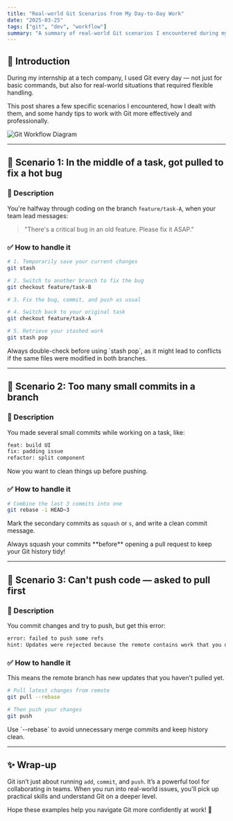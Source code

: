 ```yaml
---
title: "Real-world Git Scenarios from My Day-to-Day Work"
date: "2025-03-25"
tags: ["git", "dev", "workflow"]
summary: "A summary of real-world Git scenarios I encountered during my internship, along with practical solutions and helpful tips for beginners."
---
```



## 🚀 Introduction

During my internship at a tech company, I used Git every day — not just for basic commands, but also for real-world situations that required flexible handling.

This post shares a few specific scenarios I encountered, how I dealt with them, and some handy tips to work with Git more effectively and professionally.

<Image
  src="/en/blog/using-git/image.png"
  alt="Git Workflow Diagram"
  width={800}
  height={400}
/>

---

## 🧩 Scenario 1: In the middle of a task, got pulled to fix a hot bug

### 📝 Description

You're halfway through coding on the branch `feature/task-A`, when your team lead messages:

> "There's a critical bug in an old feature. Please fix it ASAP."

### ✅ How to handle it

```bash
# 1. Temporarily save your current changes
git stash

# 2. Switch to another branch to fix the bug
git checkout feature/task-B

# 3. Fix the bug, commit, and push as usual

# 4. Switch back to your original task
git checkout feature/task-A

# 5. Retrieve your stashed work
git stash pop
```

<Tip>
Always double-check before using `stash pop`, as it might lead to conflicts if the same files were modified in both branches.
</Tip>

---

## 🧩 Scenario 2: Too many small commits in a branch

### 📝 Description

You made several small commits while working on a task, like:

```bash
feat: build UI
fix: padding issue
refactor: split component
```

Now you want to clean things up before pushing.

### ✅ How to handle it

```bash
# Combine the last 3 commits into one
git rebase -i HEAD~3
```

Mark the secondary commits as `squash` or `s`, and write a clean commit message.

<Tip>
Always squash your commits **before** opening a pull request to keep your Git history tidy!
</Tip>

---

## 🧩 Scenario 3: Can't push code — asked to pull first

### 📝 Description

You commit changes and try to push, but get this error:

```bash
error: failed to push some refs
hint: Updates were rejected because the remote contains work that you do
```

### ✅ How to handle it

This means the remote branch has new updates that you haven't pulled yet.

```bash
# Pull latest changes from remote
git pull --rebase

# Then push your changes
git push
```

<Tip>
Use `--rebase` to avoid unnecessary merge commits and keep history clean.
</Tip>

---

## ✨ Wrap-up

Git isn’t just about running `add`, `commit`, and `push`. It’s a powerful tool for collaborating in teams. When you run into real-world issues, you'll pick up practical skills and understand Git on a deeper level.

Hope these examples help you navigate Git more confidently at work! 💪
